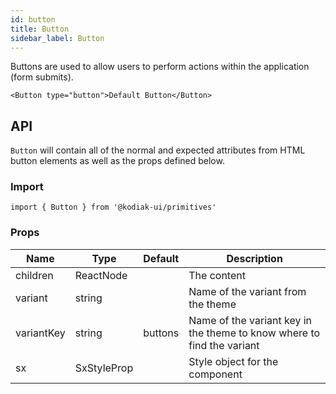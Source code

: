 ```yaml
---
id: button
title: Button
sidebar_label: Button
---
```


Buttons are used to allow users to perform actions within the application (form submits).

```tsx
<Button type="button">Default Button</Button>
```

## API

`Button` will contain all of the normal and expected attributes from HTML button elements as well as the props defined below.

### Import

```tsx
import { Button } from '@kodiak-ui/primitives'
```

### Props

| Name       | Type        | Default | Description                                                            |
| ---------- | ----------- | ------- | ---------------------------------------------------------------------- |
| children   | ReactNode   |         | The content                                                            |
| variant    | string      |         | Name of the variant from the theme                                     |
| variantKey | string      | buttons | Name of the variant key in the theme to know where to find the variant |
| sx         | SxStyleProp |         | Style object for the component                                         |

